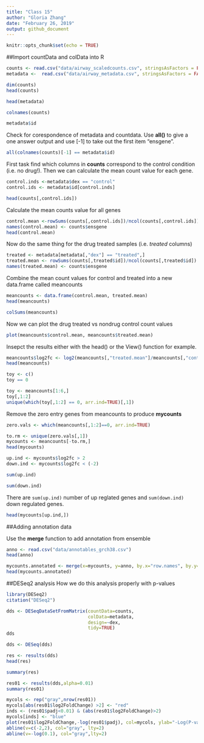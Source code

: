 ```yaml
---
title: "Class 15"
author: "Gloria Zhang"
date: "February 26, 2019"
output: github_document
---
```


```r
knitr::opts_chunk$set(echo = TRUE)
```
##Import countData and colData into R
```r
counts <- read.csv("data/airway_scaledcounts.csv", stringsAsFactors = FALSE)
metadata <-  read.csv("data/airway_metadata.csv", stringsAsFactors = FALSE)
```

```r
dim(counts)
head(counts)
```

```r
head(metadata)
```

```r
colnames(counts)
```

```r
metadata$id
```

Check for corespondence of metadata and countdata. Use **all()** to give a one answer output and use [-1] to take out the first item "ensgene".
```r
all(colnames(counts)[-1] == metadata$id)
```

First task find which columns in **counts** correspond to the control condition (i.e. no drug!). Then we can calculate the mean count value for each gene.
```r
control.inds <-metadata$dex == "control"
control.ids <- metadata$id[control.inds]

head(counts[,control.ids])

```

Calculate the mean counts value for all genes
```r
control.mean <-rowSums(counts[,control.ids])/ncol(counts[,control.ids])
names(control.mean) <- counts$ensgene
head(control.mean)
```

Now do the same thing for the drug treated samples (i.e. *treated* columns)
```r
treated <- metadata[metadata[,"dex"] == "treated",]
treated.mean <- rowSums(counts[,treated$id])/ncol(counts[,treated$id])
names(treated.mean) <- counts$ensgene
```
Combine the mean count values for control and treated into a new data.frame called meancounts
```r
meancounts <- data.frame(control.mean, treated.mean)
head(meancounts)
```

```r
colSums(meancounts)
```

Now we can plot the drug treated vs nondrug control count values

```r
plot(meancounts$control.mean, meancounts$treated.mean)
```

Insepct the results either with the head() or the View() function for example.
```r
meancounts$log2fc <- log2(meancounts[,"treated.mean"]/meancounts[,"control.mean"])
head(meancounts)
```

```r
toy <- c()
toy == 0
```

```r
toy <- meancounts[1:6,]
toy[,1:2]
unique(which(toy[,1:2] == 0, arr.ind=TRUE)[,1])
```

Remove the zero entry genes from meancounts to produce **mycounts**
```r
zero.vals <- which(meancounts[,1:2]==0, arr.ind=TRUE)

to.rm <- unique(zero.vals[,1])
mycounts <- meancounts[-to.rm,]
head(mycounts)
```

```r
up.ind <- mycounts$log2fc > 2
down.ind <- mycounts$log2fc < (-2)
```

```r
sum(up.ind)
```

```r
sum(down.ind)
```

There are `sum(up.ind)` number of up reglated genes and `sum(down.ind)` down regulated genes.

```r
head(mycounts[up.ind,])
```

##Adding annotation data
 
Use the **merge** function to add annotation from ensemble

```r
anno <- read.csv("data/annotables_grch38.csv")
head(anno)
```

```r
mycounts.annotated <- merge(x=mycounts, y=anno, by.x="row.names", by.y="ensgene")
head(mycounts.annotated)
```

##DESeq2 analysis
How we do this analysis properly with p-values

```r
library(DESeq2)
citation("DESeq2")
```

```r
dds <- DESeqDataSetFromMatrix(countData=counts, 
                              colData=metadata, 
                              design=~dex, 
                              tidy=TRUE)
dds
```

```r
dds <- DESeq(dds)

res <- results(dds)
head(res)
```


```r
summary(res)
```

```r
res01 <- results(dds,alpha=0.01)
summary(res01)

```

```r
mycols <- rep("gray",nrow(res01))
mycols[abs(res01$log2FoldChange) >2] <- "red"
inds <- (res01$padj<0.01) & (abs(res01$log2FoldChange)>2)
mycols[inds] <- "blue"
plot(res01$log2FoldChange,-log(res01$padj), col=mycols, ylab="-Log(P-value)", xlab="Log2(FoldChange)")
abline(v=c(-2,2), col="gray", lty=2)
abline(v=-log(0.1), col="gray",lty=2)

```

